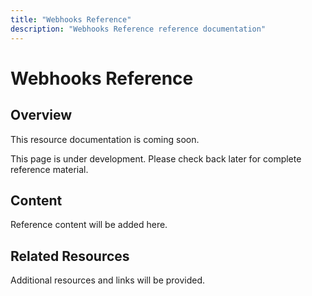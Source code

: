 ```yaml
---
title: "Webhooks Reference"
description: "Webhooks Reference reference documentation"
---
```


# Webhooks Reference

## Overview

This resource documentation is coming soon.

<Info>
This page is under development. Please check back later for complete reference material.
</Info>

## Content

Reference content will be added here.

## Related Resources

Additional resources and links will be provided.
